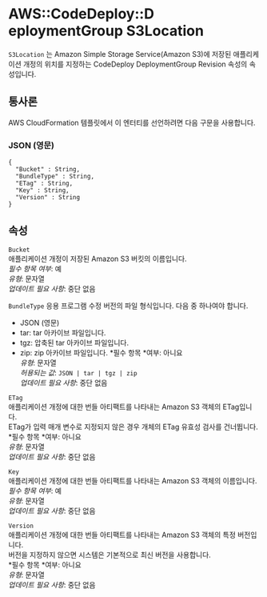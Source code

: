 # AWS::CodeDeploy::D eploymentGroup S3Location

`S3Location` 는 Amazon Simple Storage Service(Amazon S3)에 저장된 애플리케이션 개정의 위치를 지정하는 CodeDeploy DeploymentGroup Revision 속성의 속성입니다.

## 통사론

AWS CloudFormation 템플릿에서 이 엔터티를 선언하려면 다음 구문을 사용합니다.

### JSON (영문)

```
{
  "Bucket" : String,
  "BundleType" : String,
  "ETag" : String,
  "Key" : String,
  "Version" : String
}
```

## 속성

`Bucket`  
애플리케이션 개정이 저장된 Amazon S3 버킷의 이름입니다.  
_필수 항목 여부_: 예  
_유형_: 문자열  
_업데이트 필요 사항_: 중단 없음

`BundleType` 응용 프로그램 수정 버전의 파일 형식입니다. 다음 중 하나여야 합니다.

- JSON (영문)
- tar: tar 아카이브 파일입니다.
- tgz: 압축된 tar 아카이브 파일입니다.
- zip: zip 아카이브 파일입니다.
  *필수 항목 *여부: 아니요  
  _유형_: 문자열  
  _허용되는 값_: `JSON | tar | tgz | zip`  
  _업데이트 필요 사항_: 중단 없음

`ETag`  
애플리케이션 개정에 대한 번들 아티팩트를 나타내는 Amazon S3 객체의 ETag입니다.  
ETag가 입력 매개 변수로 지정되지 않은 경우 개체의 ETag 유효성 검사를 건너뜁니다.  
*필수 항목 *여부: 아니요  
_유형_: 문자열  
_업데이트 필요 사항_: 중단 없음

`Key`  
애플리케이션 개정에 대한 번들 아티팩트를 나타내는 Amazon S3 객체의 이름입니다.  
_필수 항목 여부_: 예  
_유형_: 문자열  
_업데이트 필요 사항_: 중단 없음

`Version`  
애플리케이션 개정에 대한 번들 아티팩트를 나타내는 Amazon S3 객체의 특정 버전입니다.  
버전을 지정하지 않으면 시스템은 기본적으로 최신 버전을 사용합니다.  
*필수 항목 *여부: 아니요  
_유형_: 문자열  
_업데이트 필요 사항_: 중단 없음
